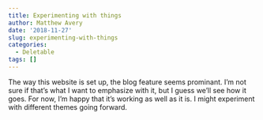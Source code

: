 ```yaml
---
title: Experimenting with things
author: Matthew Avery
date: '2018-11-27'
slug: experimenting-with-things
categories:
  - Deletable
tags: []
---
```

The way this website is set up, the blog feature seems prominant. I'm not sure if that's what I want to emphasize with it, but I guess we'll see how it goes. For now, I'm happy that it's working as well as it is. I might experiment with different themes going forward. 